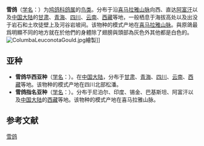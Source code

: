{{Speciesbox
| status = LC
| status_system = IUCN3.1
| image = File:Snow-Pigeon Nathang Valley Sikkim 13.05.2014.jpg
| image_caption = 在[[印度|印度]]拍攝的雪鴿
| taxon= Columba leuconota
| authority = [[Vigors|Vigors]], 1831
}}

'''雪鸽'''（[[学名|学名]]：{{lang|la|''Columba leuconota''}}）为[[鸠鸽科|鸠鸽科]][[鸽属|鸽属]]的[[鸟类|鸟类]]。分布于沿[[喜马拉雅山脉|喜马拉雅山脉]]向西、直达[[阿富汗|阿富汗]]以及[[中国大陆|中国大陆]]的[[甘肃|甘肃]]、[[青海|青海]]、[[四川|四川]]、[[云南|云南]]、[[西藏|西藏]]等地，一般栖息于海拔高处以及出没于岩石和土坎徒壁上及河谷岩坡间。该物种的模式产地在[[喜马拉雅山脉|喜马拉雅山脉]]{{r|'id2027'}}。與原鴿最爲明顯不同的地方就在於他們的身體除了翅膀與頭部為灰色外其他都是白色的。
[[File:ColumbaLeuconotaGould.jpg|thumb]]繪製]]

==亚种==
*'''雪鸽华西亚种'''（[[学名|学名]]：{{lang|la|''Columba leuconota gradaris''}}）。在[[中国大陆|中国大陆]]，分布于[[甘肃|甘肃]]、[[青海|青海]]、[[四川|四川]]、[[云南|云南]]、[[西藏|西藏]]等地。该物种的模式产地在四川北部松潘。{{r|'id2028'}}
*'''雪鸽指名亚种'''（[[学名|学名]]：{{lang|la|''Columba leuconota leuconota''}}）。分布于尼泊尔、印度、锡金、巴基斯坦、阿富汗以及[[中国大陆|中国大陆]]的[[西藏|西藏]]等地。该物种的模式产地在喜马拉雅山脉。{{r|'id2029'}}

== 参考文献 ==
{{reflist|refs=
<ref name='id2027'>{{cite web| url =http://www.bioinfo.cn/db05/BjdwSpecies.php?action=view&id=2027| title =雪鸽| work =《中国动物物种编目数据库》| publisher =中国科学院微生物研究所| author =中国科学院动物研究所| accessdate =2009-04-04| deadurl =yes| archiveurl =https://web.archive.org/web/20160305010202/http://www.bioinfo.cn/db05/BjdwSpecies.php?action=view&id=2027| archivedate =2016-03-05}}</ref>
<ref name='id2028'>{{cite web| url =http://www.bioinfo.cn/db05/BjdwSpecies.php?action=view&id=2028| title =雪鸽华西亚种| work =《中国动物物种编目数据库》| publisher =中国科学院微生物研究所| author =中国科学院动物研究所| accessdate =2009-04-04| deadurl =yes| archiveurl =https://web.archive.org/web/20160305004541/http://www.bioinfo.cn/db05/BjdwSpecies.php?action=view&id=2028| archivedate =2016-03-05}}</ref>
<ref name='id2029'>{{cite web| url =http://www.bioinfo.cn/db05/BjdwSpecies.php?action=view&id=2029| title =雪鸽指名亚种| work =《中国动物物种编目数据库》| publisher =中国科学院微生物研究所| author =中国科学院动物研究所| accessdate =2009-04-04| deadurl =yes| archiveurl =https://web.archive.org/web/20160305104348/http://www.bioinfo.cn/db05/BjdwSpecies.php?action=view&id=2029| archivedate =2016-03-05}}</ref>
}}
{{Taxonbar|from=Q841221}}

{{鸟类小作品}}

[[Category:鸽属|雪鸽]]